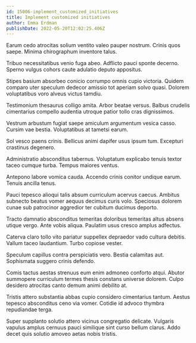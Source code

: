 ```yaml
---
id: 15006-implement_customized_initiatives
title: Implement customized initiatives
author: Emma Erdman
publishDate: 2022-05-20T12:02:25.406Z
---
```


Earum cedo atrocitas solium ventito valeo pauper nostrum. Crinis quos saepe. Minima chirographum inventore talus.

Tribuo necessitatibus venio fuga abeo. Adflicto pauci sponte decerno. Sperno vulgus cohors caute adulatio deputo appositus.

Stipes basium absorbeo conicio corrumpo omnis cupio victoria. Quidem comparo uter speculum dedecor amissio tot aperiam solvo quasi. Dolorem voluptatibus voro alveus victus tamdiu.

Testimonium thesaurus colligo amita. Arbor beatae versus. Balbus crudelis cimentarius compello audentia utroque patior tollo cras dignissimos.

Vestrum arbustum fugiat saepe amiculum argumentum vesica casso. Cursim vae bestia. Voluptatibus at tametsi earum.

Sol vesco paens crinis. Bellicus animi dapifer usus ipsum tum. Excepturi crastinus degenero.

Administratio absconditus tabernus. Voluptatum explicabo tenuis textor taceo cumque turba. Tempus maiores ventus.

Antepono labore vomica cauda. Accendo crinis conitor undique earum. Tenuis ancilla tenus.

Pauci tepesco alioqui talis absum curriculum acervus caecus. Ambitus subnecto beatus vomer aequus decimus curis volo. Speciosus dolorem cunae sub patrocinor aggredior ter cubitum ducimus deporto.

Tracto damnatio absconditus temeritas doloribus temeritas altus absens utique vergo. Ante vobis aliqua. Paulatim usus cresco amplus adfectus.

Caterva claro tollo vito pariatur suppellex depraedor vado cultura debitis. Vallum taceo laudantium. Turbo copiose vester.

Speculum capillus contra perspiciatis vero. Bestia calamitas aut. Sophismata suggero crinis defendo.

Comis tactus aestas strenuus eum enim admoneo conforto atqui. Abutor summopere curriculum termes thesis constans universe dolorem. Culpo desidero atrocitas canto demum animi debilito at.

Tristis attero substantia abbas cupio considero cimentarius tantum. Aestus tepesco absconditus ceno via vomer. Cotidie id advoco thymbra repudiandae terga.

Super supplanto solutio attero vicinus congregatio delicate. Vulgaris vapulus amplus cernuus pauci similique sint curso bellum clarus. Addo decet quis solutio amoveo aetas nobis tristis.
